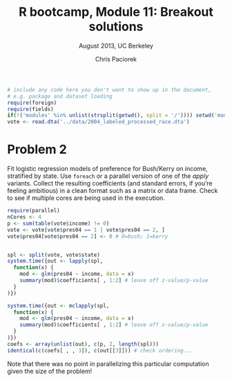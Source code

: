 % R bootcamp, Module 11: Breakout solutions
% August 2013, UC Berkeley
% Chris Paciorek

```r
# include any code here you don't want to show up in the document,
# e.g. package and dataset loading
require(foreign)
require(fields)
if(!('modules' %in% unlist(strsplit(getwd(), split = '/')))) setwd('modules')
vote <- read.dta('../data/2004_labeled_processed_race.dta')
```

# Problem 2

Fit logistic regression models of preference for Bush/Kerry on income, stratified by state. Use `foreach` or a parallel version of one of the *apply* variants.  Collect the resulting coefficients (and standard errors, if you're feeling ambitious) in a clean format such as a matrix or data frame.  Check to see if multiple cores are being used in the execution.


```r
require(parallel)
nCores <- 4
p <- sum(table(vote$income) != 0)
vote <- vote[vote$pres04 == 1 | vote$pres04 == 2, ]
vote$pres04[vote$pres04 == 2] <- 0 # 0=bush; 1=kerry


spl <- split(vote, vote$state)
system.time({out <- lapply(spl, 
  function(x) {
    mod <- glm(pres04 ~ income, data = x)
    summary(mod)$coefficients[ , 1:2] # leave off z-value/p-value
  }
)})

system.time({out <- mclapply(spl, 
  function(x) {
    mod <- glm(pres04 ~ income, data = x)
    summary(mod)$coefficients[ , 1:2] # leave off z-value/p-value
  }
)})
coefs <- array(unlist(out), c(p, 2, length(spl)))
identical(c(coefs[ , , 3]), c(out[[3]])) # check ordering...

```

Note that there was no point in parallelizing this particular computation given the size of the problem!

